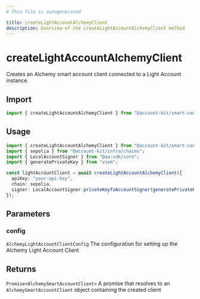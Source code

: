```yaml
---
# This file is autogenerated

title: createLightAccountAlchemyClient
description: Overview of the createLightAccountAlchemyClient method
---
```


# createLightAccountAlchemyClient

Creates an Alchemy smart account client connected to a Light Account instance.

## Import

```ts
import { createLightAccountAlchemyClient } from "@account-kit/smart-contracts";
```

## Usage

```ts
import { createLightAccountAlchemyClient } from "@account-kit/smart-contracts";
import { sepolia } from "@account-kit/infra/chains";
import { LocalAccountSigner } from "@aa-sdk/core";
import { generatePrivateKey } from "viem";

const lightAccountClient = await createLightAccountAlchemyClient({
  apiKey: "your-api-key",
  chain: sepolia,
  signer: LocalAccountSigner.privateKeyToAccountSigner(generatePrivateKey()),
});
```

## Parameters

### config

`AlchemyLightAccountClientConfig`
The configuration for setting up the Alchemy Light Account Client

## Returns

`Promise<AlchemySmartAccountClient>`
A promise that resolves to an `AlchemySmartAccountClient` object containing the created client

